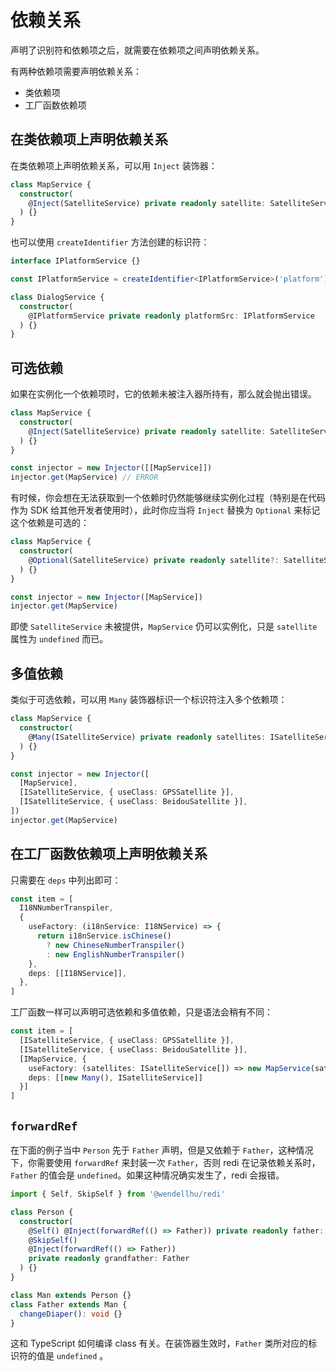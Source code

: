 
# 依赖关系

声明了识别符和依赖项之后，就需要在依赖项之间声明依赖关系。

有两种依赖项需要声明依赖关系：

* 类依赖项
* 工厂函数依赖项

## 在类依赖项上声明依赖关系

在类依赖项上声明依赖关系，可以用 `Inject` 装饰器：

```ts highlight=3
class MapService {
  constructor(
    @Inject(SatelliteService) private readonly satellite: SatelliteService
  ) {}
}
```

也可以使用 `createIdentifier` 方法创建的标识符：

```ts highlight=7
interface IPlatformService {}

const IPlatformService = createIdentifier<IPlatformService>('platform')

class DialogService {
  constructor(
    @IPlatformService private readonly platformSrc: IPlatformService
  ) {}
}
```

## 可选依赖

如果在实例化一个依赖项时，它的依赖未被注入器所持有，那么就会抛出错误。

```ts highlight=3,8
class MapService {
  constructor(
    @Inject(SatelliteService) private readonly satellite: SatelliteService
  ) {}
}

const injector = new Injector([[MapService]])
injector.get(MapService) // ERROR
```

有时候，你会想在无法获取到一个依赖时仍然能够继续实例化过程（特别是在代码作为 SDK 给其他开发者使用时），此时你应当将 `Inject` 替换为 `Optional` 来标记这个依赖是可选的：

```ts highlight=3,8
class MapService {
  constructor(
    @Optional(SatelliteService) private readonly satellite?: SatelliteService
  ) {}
}

const injector = new Injector([MapService])
injector.get(MapService)
```

即使 `SatelliteService` 未被提供，`MapService` 仍可以实例化，只是 `satellite` 属性为 `undefined` 而已。

## 多值依赖

类似于可选依赖，可以用 `Many` 装饰器标识一个标识符注入多个依赖项：

```ts highlight=3,9-10
class MapService {
  constructor(
    @Many(ISatelliteService) private readonly satellites: ISatelliteService[]
  ) {}
}

const injector = new Injector([
  [MapService],
  [ISatelliteService, { useClass: GPSSatellite }],
  [ISatelliteService, { useClass: BeidouSatellite }],
])
injector.get(MapService)
```

## 在工厂函数依赖项上声明依赖关系

只需要在 `deps` 中列出即可：

```ts highlight=9
const item = [
  I18NNumberTranspiler,
  {
    useFactory: (i18nService: I18NService) => {
      return i18nService.isChinese()
        ? new ChineseNumberTranspiler()
        : new EnglishNumberTranspiler()
    },
    deps: [[I18NService]],
  },
]
```

工厂函数一样可以声明可选依赖和多值依赖，只是语法会稍有不同：

```ts highlight=6
const item = [
  [ISatelliteService, { useClass: GPSSatellite }],
  [ISatelliteService, { useClass: BeidouSatellite }],
  [IMapService, {
    useFactory: (satellites: ISatelliteService[]) => new MapService(satellites),
    deps: [[new Many(), ISatelliteService]]
  }]
]
```

## `forwardRef`

在下面的例子当中 `Person` 先于 `Father` 声明，但是又依赖于 `Father`，这种情况下，你需要使用 `forwardRef` 来封装一次 `Father`，否则 redi 在记录依赖关系时， `Father` 的值会是 `undefined`。如果这种情况确实发生了，redi 会报错。

```ts highlight=5,7
import { Self, SkipSelf } from '@wendellhu/redi'

class Person {
  constructor(
    @Self() @Inject(forwardRef(() => Father)) private readonly father: Father,
    @SkipSelf()
    @Inject(forwardRef(() => Father))
    private readonly grandfather: Father
  ) {}
}

class Man extends Person {}
class Father extends Man {
  changeDiaper(): void {}
}
```

<Callout>这和 TypeScript 如何编译 class 有关。在装饰器生效时，`Father` 类所对应的标识符的值是 `undefined` 。</Callout>
